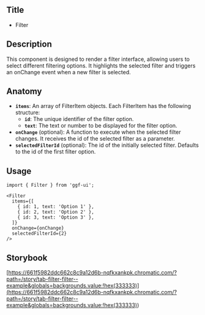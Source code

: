 ## Title

- Filter

## Description

This component is designed to render a filter interface, allowing users to select different filtering options. It highlights the selected filter and triggers an onChange event when a new filter is selected.

## Anatomy

- **`items`**: An array of FilterItem objects. Each FilterItem has the following structure:
  - **`id`**: The unique identifier of the filter option.
  - **`text`**: The text or number to be displayed for the filter option.
- **`onChange`** (optional): A function to execute when the selected filter changes. It receives the id of the selected filter as a parameter.
- **`selectedFilterId`** (optional): The id of the initially selected filter. Defaults to the id of the first filter option.

## Usage

```tsx
import { Filter } from 'ggf-ui';
```

```tsx
<Filter
  items={[
    { id: 1, text: 'Option 1' },
    { id: 2, text: 'Option 2' },
    { id: 3, text: 'Option 3' },
  ]}
  onChange={onChange}
  selectedFilterId={2}
/>
```

## Storybook

[https://661f5982ddc662c8c9a12d6b-nqfkxankpk.chromatic.com/?path=/story/tab-filter-filter--example&globals=backgrounds.value:!hex(333333)](<https://661f5982ddc662c8c9a12d6b-nqfkxankpk.chromatic.com/?path=/story/tab-filter-filter--example&globals=backgrounds.value:!hex(333333)>)
